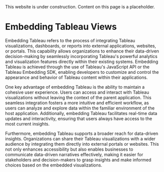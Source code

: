 


<Callout type="warning" emoji="⚠️">
  This website is under construction. Content on this page is a placeholder.
</Callout>

# Embedding Tableau Views

Embedding Tableau refers to the process of integrating Tableau visualizations, dashboards, 
or reports into external applications, websites, or portals. This capability allows organizations 
to enhance their data-driven decision-making by seamlessly incorporating Tableau's powerful 
analytics and visualization features directly within their existing systems. Embedding Tableau 
is achieved through the use of Tableau's JavaScript API or the Tableau Embedding SDK, enabling 
developers to customize and control the appearance and behavior of Tableau content within their 
applications.

<TableauViz
  src='https://10ax.online.tableau.com/t/rcgsepulse/views/superstore_embed/Profitability'
  width={800}
  height={830}
  hideTabs={true}
  device='default'
/>


One key advantage of embedding Tableau is the ability to maintain a cohesive user experience. 
Users can access and interact with Tableau visualizations without leaving the context of the parent 
application. This seamless integration fosters a more intuitive and efficient workflow, as users can 
analyze and explore data within the familiar environment of the host application. Additionally, 
embedding Tableau facilitates real-time data updates and interactivity, ensuring that users always 
have access to the most current insights.

Furthermore, embedding Tableau supports a broader reach for data-driven insights. Organizations can 
share their Tableau visualizations with a wider audience by integrating them directly into external 
portals or websites. This not only enhances accessibility but also enables businesses to communicate 
data-driven narratives effectively, making it easier for stakeholders and decision-makers to grasp 
insights and make informed choices based on the embedded visualizations.

